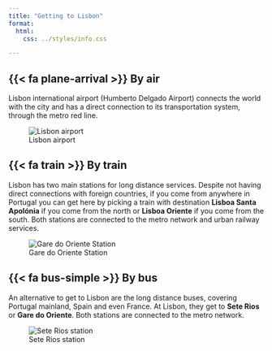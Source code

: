 ```yaml
---
title: "Getting to Lisbon"
format:
  html:
    css: ../styles/info.css

---
```


## {{< fa plane-arrival >}} By air 

Lisbon international airport (Humberto Delgado Airport) connects the world with the city and has a direct connection to its transportation system, through the metro red line.

![Lisbon airport](https://upload.wikimedia.org/wikipedia/commons/2/20/Aeroporto_Humberto_Delgado_%28Portela_Airport_Aeroporto_de_Lisboa%29%2C_Lisbon%2C_Portugal_%2851323558287%29.jpg)

## {{< fa train >}} By train

Lisbon has two main stations for long distance services. Despite not having direct connections with foreign countries, if you come from anywhere in Portugal you can get here by picking a train with destination **Lisboa Santa Apolónia** if you come from the north or **Lisboa Oriente** if you come from the south. Both stations are connected to the metro network and urban railway services.

![Gare do Oriente Station](https://lisboaparapessoas.pt/wp-content/uploads/2022/02/garedooriente_01-1024x683.jpg){.preview-image}

## {{< fa bus-simple >}} By bus

An alternative to get to Lisbon are the long distance buses, covering Portugal mainland, Spain and even France. At Lisbon, they get to **Sete Rios** or **Gare do Oriente**. Both stations are connected to the metro network.

![Sete Rios station](https://i0.wp.com/amensagem.pt/wp-content/uploads/2022/06/RestartInterfaceSeteRios-4024.jpg?fit=1500%2C1000&quality=89&ssl=1)


